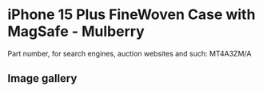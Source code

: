 # iPhone 15 Plus FineWoven Case with MagSafe - Mulberry

Part number, for search engines, auction websites and such: MT4A3ZM/A

## Image gallery

<div style={{ width: "768px" }}>
  <GalleryComponent
    images={[
      {
        original: "/everysource/MT4A3",
        thumbnail: "/everypreview/MT4A3",
      },
      {
        original: "/everysource/MT4A3_AV1",
        thumbnail: "/everypreview/MT4A3_AV1",
      },
      {
        original: "/everysource/MT4A3_AV2",
        thumbnail: "/everypreview/MT4A3_AV2",
      },
      {
        original: "/everysource/MT4A3_AV3",
        thumbnail: "/everypreview/MT4A3_AV3",
      },
      {
        original: "/everysource/MT4A3_AV4",
        thumbnail: "/everypreview/MT4A3_AV4",
      }
    ]}
  />
</div>